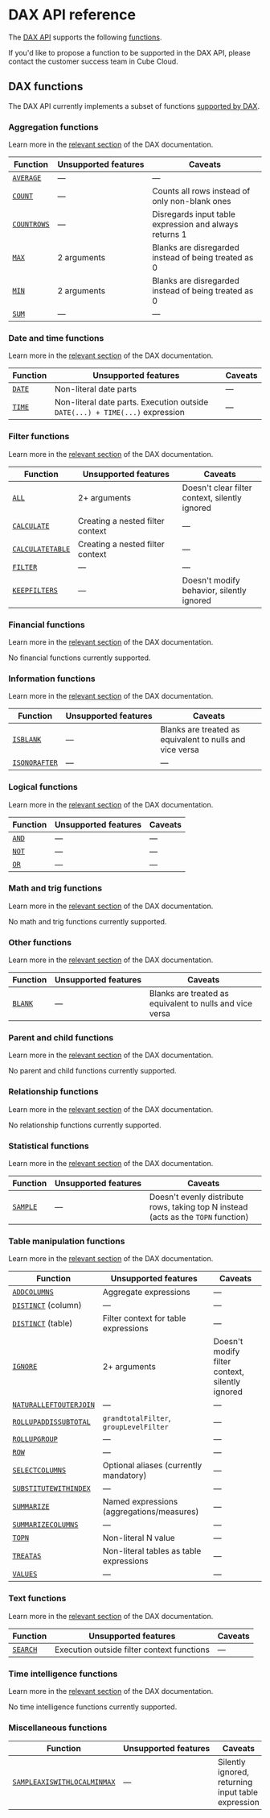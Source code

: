 # DAX API reference

The [DAX API][ref-dax-api] supports the following [functions](#dax-functions).

<InfoBox>

If you'd like to propose a function to be supported in the DAX API,
please contact the customer success team in Cube Cloud.

</InfoBox>

## DAX functions

The DAX API currently implements a subset of functions [supported by DAX][link-dax-func-reference].

### Aggregation functions

<InfoBox>

Learn more in the
[relevant section](https://learn.microsoft.com/en-us/dax/aggregation-functions-dax)
of the DAX documentation.

</InfoBox>

| Function | <nobr>Unsupported features</nobr> | Caveats |
| --- | --- | --- |
| [`AVERAGE`](https://learn.microsoft.com/en-us/dax/average-function-dax) | — | — |
| [`COUNT`](https://learn.microsoft.com/en-us/dax/count-function-dax) | — | Counts all rows instead of only non-blank ones |
| [`COUNTROWS`](https://learn.microsoft.com/en-us/dax/countrows-function-dax) | — | Disregards input table expression and always returns 1 |
| [`MAX`](https://learn.microsoft.com/en-us/dax/max-function-dax) | 2 arguments | Blanks are disregarded instead of being treated as 0 |
| [`MIN`](https://learn.microsoft.com/en-us/dax/min-function-dax) | 2 arguments | Blanks are disregarded instead of being treated as 0 |
| [`SUM`](https://learn.microsoft.com/en-us/dax/sum-function-dax) | — | — |

### Date and time functions

<InfoBox>

Learn more in the
[relevant section](https://learn.microsoft.com/en-us/dax/date-and-time-functions-dax)
of the DAX documentation.

</InfoBox>

| Function | <nobr>Unsupported features</nobr> | Caveats |
| --- | --- | --- |
| [`DATE`](https://learn.microsoft.com/en-us/dax/date-function-dax) | Non-literal date parts | — |
| [`TIME`](https://learn.microsoft.com/en-us/dax/time-function-dax) | Non-literal date parts. Execution outside `DATE(...) + TIME(...)` expression | — |

### Filter functions

<InfoBox>

Learn more in the
[relevant section](https://learn.microsoft.com/en-us/dax/filter-functions-dax)
of the DAX documentation.

</InfoBox>

| Function | <nobr>Unsupported features</nobr> | Caveats |
| --- | --- | --- |
| [`ALL`](https://learn.microsoft.com/en-us/dax/all-function-dax) | 2+ arguments | Doesn't clear filter context, silently ignored |
| [`CALCULATE`](https://learn.microsoft.com/en-us/dax/calculate-function-dax) | Creating a nested filter context | — |
| [`CALCULATETABLE`](https://learn.microsoft.com/en-us/dax/calculatetable-function-dax) | Creating a nested filter context | — |
| [`FILTER`](https://learn.microsoft.com/en-us/dax/filter-function-dax) | — | — |
| [`KEEPFILTERS`](https://learn.microsoft.com/en-us/dax/keepfilters-function-dax) | — | Doesn't modify behavior, silently ignored |

### Financial functions

<InfoBox>

Learn more in the
[relevant section](https://learn.microsoft.com/en-us/dax/financial-functions-dax)
of the DAX documentation.

</InfoBox>

No financial functions currently supported.

### Information functions

<InfoBox>

Learn more in the
[relevant section](https://learn.microsoft.com/en-us/dax/information-functions-dax)
of the DAX documentation.

</InfoBox>

| Function | <nobr>Unsupported features</nobr> | Caveats |
| --- | --- | --- |
| [`ISBLANK`](https://learn.microsoft.com/en-us/dax/isblank-function-dax) | — | Blanks are treated as equivalent to nulls and vice versa |
| [`ISONORAFTER`](https://learn.microsoft.com/en-us/dax/isonorafter-function-dax) | — | — |

### Logical functions

<InfoBox>

Learn more in the
[relevant section](https://learn.microsoft.com/en-us/dax/logical-functions-dax)
of the DAX documentation.

</InfoBox>

| Function | <nobr>Unsupported features</nobr> | Caveats |
| --- | --- | --- |
| [`AND`](https://learn.microsoft.com/en-us/dax/and-function-dax) | — | — |
| [`NOT`](https://learn.microsoft.com/en-us/dax/not-function-dax) | — | — |
| [`OR`](https://learn.microsoft.com/en-us/dax/or-function-dax) | — | — |

### Math and trig functions

<InfoBox>

Learn more in the
[relevant section](https://learn.microsoft.com/en-us/dax/math-and-trig-functions-dax)
of the DAX documentation.

</InfoBox>

No math and trig functions currently supported.

### Other functions

<InfoBox>

Learn more in the
[relevant section](https://learn.microsoft.com/en-us/dax/other-functions-dax)
of the DAX documentation.

</InfoBox>

| Function | <nobr>Unsupported features</nobr> | Caveats |
| --- | --- | --- |
| [`BLANK`](https://learn.microsoft.com/en-us/dax/blank-function-dax) | — | Blanks are treated as equivalent to nulls and vice versa |

### Parent and child functions

<InfoBox>

Learn more in the
[relevant section](https://learn.microsoft.com/en-us/dax/parent-and-child-functions-dax)
of the DAX documentation.

</InfoBox>

No parent and child functions currently supported.

### Relationship functions

<InfoBox>

Learn more in the
[relevant section](https://learn.microsoft.com/en-us/dax/relationship-functions-dax)
of the DAX documentation.

</InfoBox>

No relationship functions currently supported.

### Statistical functions

<InfoBox>

Learn more in the
[relevant section](https://learn.microsoft.com/en-us/dax/statistical-functions-dax)
of the DAX documentation.

</InfoBox>

| Function | <nobr>Unsupported features</nobr> | Caveats |
| --- | --- | --- |
| [`SAMPLE`](https://learn.microsoft.com/en-us/dax/sample-function-dax) | — | Doesn't evenly distribute rows, taking top N instead (acts as the `TOPN` function) |

### Table manipulation functions

<InfoBox>

Learn more in the
[relevant section](https://learn.microsoft.com/en-us/dax/table-manipulation-functions-dax)
of the DAX documentation.

</InfoBox>

| Function | <nobr>Unsupported features</nobr> | Caveats |
| --- | --- | --- |
| [`ADDCOLUMNS`](https://learn.microsoft.com/en-us/dax/addcolumns-function-dax) | Aggregate expressions | — |
| <nobr>[`DISTINCT`](https://learn.microsoft.com/en-us/dax/distinct-function-dax) (column)</nobr> | — | — |
| <nobr>[`DISTINCT`](https://learn.microsoft.com/en-us/dax/distinct-table-function-dax) (table)</nobr> | Filter context for table expressions | — |
| [`IGNORE`](https://learn.microsoft.com/en-us/dax/ignore-function-dax) | 2+ arguments | Doesn't modify filter context, silently ignored |
| [`NATURALLEFTOUTERJOIN`](https://learn.microsoft.com/en-us/dax/naturalleftouterjoin-function-dax) | — | — |
| [`ROLLUPADDISSUBTOTAL`](https://learn.microsoft.com/en-us/dax/rollupaddissubtotal-function-dax) | `grandtotalFilter`, `groupLevelFilter` | — |
| [`ROLLUPGROUP`](https://learn.microsoft.com/en-us/dax/rollupgroup-function-dax) | — | — |
| [`ROW`](https://learn.microsoft.com/en-us/dax/row-function-dax) | — | — |
| [`SELECTCOLUMNS`](https://learn.microsoft.com/en-us/dax/selectcolumns-function-dax) | Optional aliases (currently mandatory) | — |
| [`SUBSTITUTEWITHINDEX`](https://learn.microsoft.com/en-us/dax/substitutewithindex-function-dax) | — | — |
| [`SUMMARIZE`](https://learn.microsoft.com/en-us/dax/summarize-function-dax) | Named expressions (aggregations/measures) | — |
| [`SUMMARIZECOLUMNS`](https://learn.microsoft.com/en-us/dax/summarizecolumns-function-dax) | — | — |
| [`TOPN`](https://learn.microsoft.com/en-us/dax/topn-function-dax) | Non-literal N value | — |
| [`TREATAS`](https://learn.microsoft.com/en-us/dax/treatas-function-dax) | Non-literal tables as table expressions | — |
| [`VALUES`](https://learn.microsoft.com/en-us/dax/values-function-dax) | — | — |

### Text functions

<InfoBox>

Learn more in the
[relevant section](https://learn.microsoft.com/en-us/dax/text-functions-dax)
of the DAX documentation.

</InfoBox>

| Function | <nobr>Unsupported features</nobr> | Caveats |
| --- | --- | --- |
| [`SEARCH`](https://learn.microsoft.com/en-us/dax/search-function-dax) | Execution outside filter context functions | — |

### Time intelligence functions

<InfoBox>

Learn more in the
[relevant section](https://learn.microsoft.com/en-us/dax/time-intelligence-functions-dax)
of the DAX documentation.

</InfoBox>

No time intelligence functions currently supported.

### Miscellaneous functions

| Function | <nobr>Unsupported features</nobr> | Caveats |
| --- | --- | --- |
| [`SAMPLEAXISWITHLOCALMINMAX`](https://learn.microsoft.com/en-us/dax/sampleaxiswithlocalminmax-function-dax) | — | Silently ignored, returning input table expression |


[ref-dax-api]: /product/apis-integrations/dax-api
[link-dax-func-reference]: https://learn.microsoft.com/en-us/dax/dax-function-reference